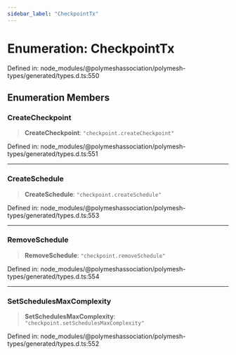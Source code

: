 ```yaml
---
sidebar_label: "CheckpointTx"
---
```


# Enumeration: CheckpointTx

Defined in: node\_modules/@polymeshassociation/polymesh-types/generated/types.d.ts:550

## Enumeration Members

### CreateCheckpoint

> **CreateCheckpoint**: `"checkpoint.createCheckpoint"`

Defined in: node\_modules/@polymeshassociation/polymesh-types/generated/types.d.ts:551

***

### CreateSchedule

> **CreateSchedule**: `"checkpoint.createSchedule"`

Defined in: node\_modules/@polymeshassociation/polymesh-types/generated/types.d.ts:553

***

### RemoveSchedule

> **RemoveSchedule**: `"checkpoint.removeSchedule"`

Defined in: node\_modules/@polymeshassociation/polymesh-types/generated/types.d.ts:554

***

### SetSchedulesMaxComplexity

> **SetSchedulesMaxComplexity**: `"checkpoint.setSchedulesMaxComplexity"`

Defined in: node\_modules/@polymeshassociation/polymesh-types/generated/types.d.ts:552
